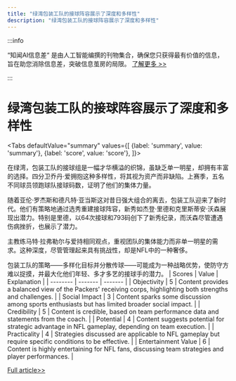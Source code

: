 ```yaml
---
title: "绿湾包装工队的接球阵容展示了深度和多样性"
description: "绿湾包装工队的接球阵容展示了深度和多样性"
---
```



:::info

“知闻AI信息差“ 是由人工智能编撰的刊物集合，确保您只获得最有价值的信息，旨在助您消除信息差，突破信息茧房的局限。  [了解更多 >>](/)

:::

# 绿湾包装工队的接球阵容展示了深度和多样性


<Tabs
	defaultValue="summary"
	values={[
	{label: 'summary', value: 'summary'},
	{label: 'score', value: 'score'},
]}>
<TabItem value="summary">


在绿湾，包装工队的接球组是一幅才华横溢的织锦，虽缺乏单一明星，却拥有丰富的选择。四分卫乔丹·爱拥抱这种多样性，将其视为资产而非缺陷。上赛季，五名不同球员领跑球队接球码数，证明了他们的集体力量。

随着亚伦·罗杰斯和德凡特·亚当斯这对昔日强大组合的离去，包装工队迎来了新时代。他们有策略地通过选秀重建接球阵容，新秀如杰登·里德和克里斯蒂安·沃森展现出潜力。特别是里德，以64次接球和793码创下了新秀纪录，而沃森尽管遭遇伤病挫折，也展示了潜力。

主教练马特·拉弗勒尔与爱持相同观点，重视团队的集体能力而非单一明星的需求。这种深度，尽管管理起来具有挑战性，却是NFL中的一种奢侈。

包装工队的策略——多样化目标并分散传球——可能成为一种战略优势，使防守方难以捉摸，并最大化他们年轻、多才多艺的接球手的潜力。
</TabItem>
<TabItem value="score">
	| Scores     | Value   | Explanation |
	| -------- | ------- | ------- |
	| Objectivity  | 5    | Content provides a balanced view of the Packers' receiving corps, highlighting both strengths and challenges.    |
	| Social Impact | 3     | Content sparks some discussion among sports enthusiasts but has limited broader social impact.    |
	| Credibility    | 5    | Content is credible, based on team performance data and statements from the coach.    |
	| Potential    | 4    | Content suggests potential for strategic advantage in NFL gameplay, depending on team execution.    |
	| Practicality    | 4    | Strategies discussed are applicable to NFL gameplay but require specific conditions to be effective.    |
	| Entertainment Value    | 6    | Content is highly entertaining for NFL fans, discussing team strategies and player performances.    |
</TabItem>
</Tabs>

[Full article>>](https://apnews.com/article/packers-jordan-love-jayden-reed-7c96909117515f038640d7fa96b82c5c)
